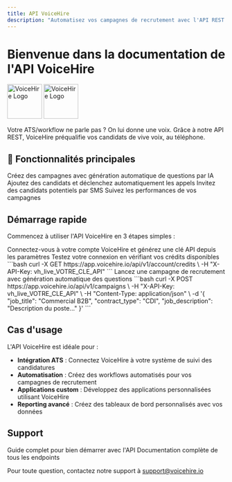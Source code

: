 ```yaml
---
title: API VoiceHire
description: "Automatisez vos campagnes de recrutement avec l'API REST VoiceHire"
---
```


# Bienvenue dans la documentation de l'API VoiceHire

<img 
  className="block dark:hidden" 
  src="/logo/dark.png" 
  alt="VoiceHire Logo" 
  width="80" 
  height="80" 
/>
<img 
  className="hidden dark:block" 
  src="/logo/light.png" 
  alt="VoiceHire Logo" 
  width="80" 
  height="80" 
/>

Votre ATS/workflow ne parle pas ? On lui donne une voix. Grâce à notre API REST, VoiceHire préqualifie vos candidats de vive voix, au téléphone.

## 🚀 Fonctionnalités principales

<CardGroup cols={2}>
  <Card
    title="Création de campagnes"
    icon="briefcase"
    href="/api-reference/campaigns/create-campaign"
  >
    Créez des campagnes avec génération automatique de questions par IA
  </Card>
  <Card
    title="Gestion des candidats"
    icon="users"
    href="/api-reference/candidates/add-candidates"
  >
    Ajoutez des candidats et déclenchez automatiquement les appels
  </Card>
  <Card
    title="Sourcing par SMS"
    icon="message"
    href="/api-reference/candidates/source-candidates"
  >
    Invitez des candidats potentiels par SMS
  </Card>
  <Card
    title="Suivi en temps réel"
    icon="chart-line"
    href="/api-reference/campaigns/get-campaign-status"
  >
    Suivez les performances de vos campagnes
  </Card>
</CardGroup>

## Démarrage rapide

Commencez à utiliser l'API VoiceHire en 3 étapes simples :

<Steps>
  <Step title="Obtenez votre clé API">
    Connectez-vous à votre compte VoiceHire et générez une clé API depuis les paramètres
  </Step>
  <Step title="Faites votre première requête">
    Testez votre connexion en vérifiant vos crédits disponibles
    ```bash
    curl -X GET https://app.voicehire.io/api/v1/account/credits \
      -H "X-API-Key: vh_live_VOTRE_CLE_API"
    ```
  </Step>
  <Step title="Créez votre première campagne">
    Lancez une campagne de recrutement avec génération automatique des questions
    ```bash
    curl -X POST https://app.voicehire.io/api/v1/campaigns \
      -H "X-API-Key: vh_live_VOTRE_CLE_API" \
      -H "Content-Type: application/json" \
      -d '{
        "job_title": "Commercial B2B",
        "contract_type": "CDI",
        "job_description": "Description du poste..."
      }'
    ```
  </Step>
</Steps>

## Cas d'usage

L'API VoiceHire est idéale pour :

- **Intégration ATS** : Connectez VoiceHire à votre système de suivi des candidatures
- **Automatisation** : Créez des workflows automatisés pour vos campagnes de recrutement
- **Applications custom** : Développez des applications personnalisées utilisant VoiceHire
- **Reporting avancé** : Créez des tableaux de bord personnalisés avec vos données

## Support

<CardGroup cols={2}>
  <Card
    title="Guide de démarrage"
    icon="rocket"
    href="/quickstart"
  >
    Guide complet pour bien démarrer avec l'API
  </Card>
  <Card
    title="Référence API"
    icon="book"
    href="/api-reference/introduction"
  >
    Documentation complète de tous les endpoints
  </Card>
</CardGroup>

Pour toute question, contactez notre support à support@voicehire.io